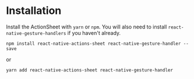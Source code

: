 # Installation

Install the ActionSheet with `yarn` or `npm`. You will also need to install `react-native-gesture-handlers` if you haven't already.

```fish
npm install react-native-actions-sheet react-native-gesture-handler --save
```

or

```fish
yarn add react-native-actions-sheet react-native-gesture-handler 
```
